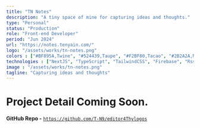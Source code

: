 ```yaml
---
title: "TN Notes"
description: "A tiny space of mine for capturing ideas and thoughts."
type: "Personal"
status: "Production"
role: "Front-end Developer"
period: "Jun 2024"
url: "https://notes.tenyain.com/"
logo: "/assets/works/tn-notes.png"
colors : ["#BF895A,Twine", "#524439,Taupe", "#F2BF80,Tacao", "#2B2A2A,Mine Shaft"]
technologies : ["NextJS", "TypeScript", "TailwindCSS", "Firebase", "Rss" ]
image : "/assets/works/tn-notes.png"
tagline: "Capturing ideas and thoughts"
---
```

# Project Detail Coming Soon.

**GitHub Repo -** [`https://github.com/T-N9/editor4Thylogos`](https://github.com/T-N9/editor4Thylogos)